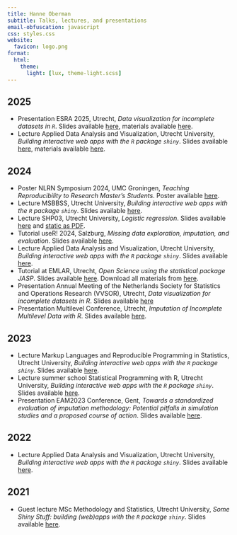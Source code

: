 ```yaml
---
title: Hanne Oberman 
subtitle: Talks, lectures, and presentations
email-obfuscation: javascript
css: styles.css
website: 
  favicon: logo.png
format:
  html:
    theme: 
      light: [lux, theme-light.scss]
---
```


<center>

<link rel=stylesheet href="https://cdnjs.cloudflare.com/ajax/libs/font-awesome/6.7.2/css/all.min.css">
<link rel=stylesheet href="https://cdn.jsdelivr.net/gh/jpswalsh/academicons@1/css/academicons.min.css">
<a rel="me" href="https://mastodon.social/@oberman"></a>

<a href=https://hanneoberman.github.io/ class="fa fa-home"></a>
<a href=https://www.uu.nl/staff/HIOberman class="fa fa-building"></a>
<a href=mailto:h.i.oberman@uu.nl class="fa fa-envelope"></a>
<a href=https://orcid.org/0000-0003-3276-2141 class="ai ai-orcid"></a>
<a href=https://github.com/hanneoberman/ class="fa-brands fa-github"></a>
<a href=https://www.linkedin.com/in/hanneoberman/ class="fa-brands fa-linkedin"></a>
<a href=https://mastodon.social/@oberman class="fa-brands fa-mastodon"></a>
<a href=https://twitter.com/hioberman class="fa-brands fa-twitter"></a>
<a href=https://bsky.app/profile/oberman.bsky.social class="fa-brands fa-bluesky"></a>

</center>

## 2025

- Presentation ESRA 2025, Utrecht, *Data visualization for incomplete datasets in `R`*. Slides available [here](https://hanneoberman.github.io/presentations/2025/ESRA/Data_visualization_for_incomplete_datasets_in_R.html), materials available [here](https://github.com/hanneoberman/presentations/2025/ESRA).
- Lecture Applied Data Analysis and Visualization, Utrecht University,  *Building interactive web apps with the `R` package `shiny`*. Slides available [here](https://hanneoberman.github.io/presentations/2025/ADAV/shiny.pdf), materials available [here](https://github.com/hanneoberman/presentations/2025/ADAV).

## 2024

- Poster NLRN Symposium 2024, UMC Groningen, *Teaching Reproducibility to Research Master's Students*. Poster available [here](https://hanneoberman.github.io/presentations/2024/NLRN/poster.pdf).
- Lecture MSBBSS, Utrecht University, *Building interactive web apps with the `R` package `shiny`*. Slides available [here](https://hanneoberman.github.io/presentations/2024/markup/lecture.pdf).
- Lecture SHP03, Utrecht University, *Logistic regression*. Slides available [here](https://hanneoberman.github.io/presentations/2024/SHP03/logistic.html) and [static as PDF](https://hanneoberman.github.io/presentations/2024/SHP03/logistic.pdf).
- Tutorial useR! 2024, Salzburg, *Missing data exploration, imputation, and evaluation*. Slides available [here](https://hanneoberman.github.io/presentations/2024/useR/slides.html).
- Lecture Applied Data Analysis and Visualization, Utrecht University,  *Building interactive web apps with the `R` package `shiny`*. Slides available [here](https://hanneoberman.github.io/presentations/2024/ADAV/shiny.pdf).
- Tutorial at EMLAR, Utrecht, *Open Science using the statistical package JASP*. Slides available [here](https://hanneoberman.github.io/presentations/2024/EMLAR/OpenYourScience.pdf). Download all materials from [here](https://hanneoberman.github.io/presentations/2024/EMLAR/EMLAR.zip).
- Presentation Annual Meeting of the Netherlands Society for Statistics and Operations Research (VVSOR), Utrecht, *Data visualization for incomplete datasets in R*. Slides available [here](https://hanneoberman.github.io/presentations/2024/VVSOR/Data_visualization_for_incomplete_datasets_in_R.html)
- Presentation Multilevel Conference, Utrecht, *Imputation of Incomplete Multilevel Data with R*. Slides available [here](https://hanneoberman.github.io/presentations/2024/Multilevel/ImputationOfIncompleteMultilevelDataWithR.html).

## 2023

- Lecture Markup Languages and Reproducible Programming in Statistics, Utrecht University,  *Building interactive web apps with the `R` package `shiny`*. Slides available [here](https://hanneoberman.github.io/presentations/2023/MLaRPiS/lecture.pdf).
- Lecture summer school Statistical Programming with R, Utrecht University,  *Building interactive web apps with the `R` package `shiny`*. Slides available [here](https://hanneoberman.github.io/presentations/2023/R_summer_school/lecture.pdf).
- Presentation EAM2023 Conference, Gent, *Towards a standardized evaluation of imputation methodology: Potential pitfalls in simulation studies and a proposed course of action*. Slides available [here](https://hanneoberman.github.io/presentations/2023/EAM/presentation.html).

## 2022

- Lecture Applied Data Analysis and Visualization, Utrecht University, *Building interactive web apps with the `R` package `shiny`*. Slides available [here](https://hanneoberman.github.io/presentations/2022/shiny/Building interactive web apps.pdf).

## 2021

- Guest lecture MSc Methodology and Statistics, Utrecht University, *Some Shiny Stuff: building (web)apps with the `R` package `shiny`*. Slides available [here](https://hanneoberman.github.io/presentations/2021/shiny/static/shiny_guest_lecture_static.html).
